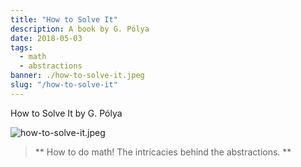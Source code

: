 ---
title: "How to Solve It"
description: A book by G. Pólya
date: 2018-05-03
tags:
  - math
  - abstractions
banner: ./how-to-solve-it.jpeg
slug: "/how-to-solve-it"
---

How to Solve It by G. Pólya

![how-to-solve-it.jpeg](how-to-solve-it.jpeg)

> ** How to do math! The intricacies behind the abstractions. **
